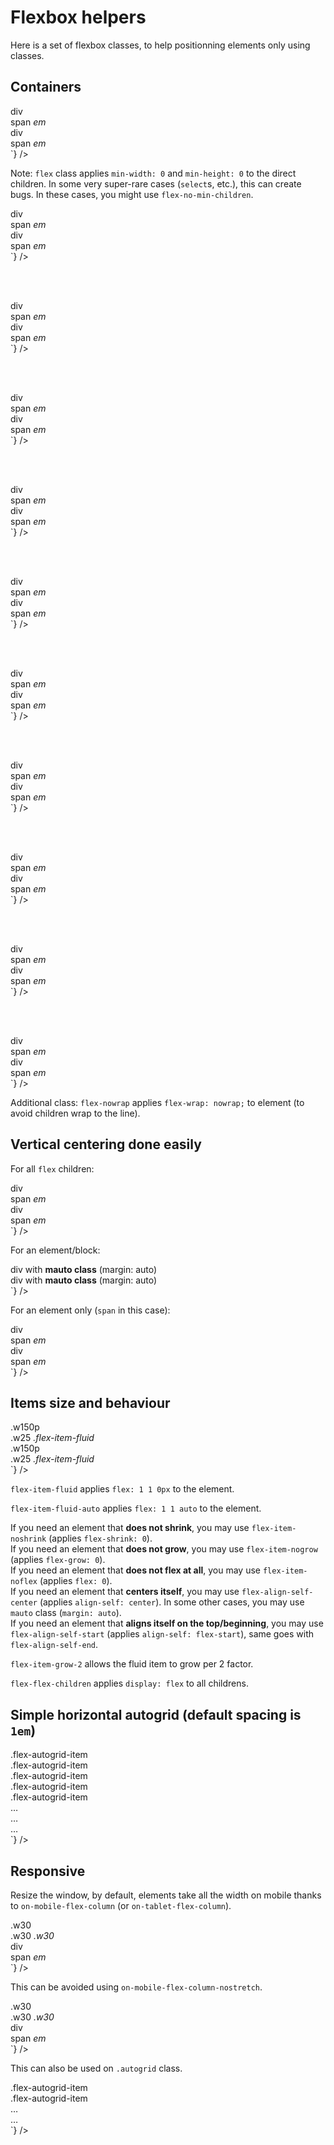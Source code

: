 
<Meta title="CSS / Front-End helpers / Flexbox" />

# Flexbox helpers

Here is a set of flexbox classes, to help positionning elements only using classes.

## Containers

<div class="flex flex-justify-space-between mb2 on-mobile-flex-column">
  <div class="w49 flex-align-self-center">
    <div class="flex bordered-container color-global-light">
      <div class="bg-pm-blue-light p1">div</div>
      <span class="bg-pm-blue p1">span</span>
      <em class="bg-pm-blue-dark p1">em</em>
    </div>
  </div>
  <div class="w49 flex-align-self-center">
<Source
  language='html'
  dark
  format
  code={`
<div className="flex">
  <div>div</div>
  <span>span</span>
  <em>em</em>
</div>
  `}
/>
  </div>
</div>

Note: <code>flex</code> class applies <code>min-width: 0</code> and <code>min-height: 0</code> to the direct children. In some very super-rare cases (<code>select</code>s, etc.), this can create bugs. In these cases, you might use <code>flex-no-min-children</code>.

<div class="flex flex-justify-space-between mb2 on-mobile-flex-column">
  <div class="w49 flex-align-self-center">
    <div class="flex flex-row bordered-container color-global-light">
      <div class="bg-pm-blue-light p1">div</div>
      <span class="bg-pm-blue p1">span</span>
      <em class="bg-pm-blue-dark p1">em</em>
    </div>
  </div>
  <div class="w49 flex-align-self-center">
<Source
  language='html'
  dark
  format
  code={`
<div className="flex flex-row">
  <div>div</div>
  <span>span</span>
  <em>em</em>
</div>
`}
/>
  </div>
</div>

<br /><br />


<div class="flex flex-justify-space-between mb2 on-mobile-flex-column">
  <div class="w49 flex-align-self-center">
    <div class="flex flex-row-reverse bordered-container color-global-light">
      <div class="bg-pm-blue-light p1">div</div>
      <span class="bg-pm-blue p1">span</span>
      <em class="bg-pm-blue-dark p1">em</em>
    </div>
  </div>
  <div class="w49 flex-align-self-center">
<Source
  language='html'
  dark
  format
  code={`
<div className="flex flex-row-reverse">
  <div>div</div>
  <span>span</span>
  <em>em</em>
</div>
`}
/>
  </div>
</div>

<br /><br />

<div class="flex flex-justify-space-between mb2 on-mobile-flex-column">
  <div class="w49 flex-align-self-center">
    <div class="flex flex-column bordered-container color-global-light">
      <div class="bg-pm-blue-light p1">div</div>
      <span class="bg-pm-blue p1">span</span>
      <em class="bg-pm-blue-dark p1">em</em>
    </div>
  </div>
  <div class="w49 flex-align-self-center">
<Source
  language='html'
  dark
  format
  code={`
<div className="flex flex-column">
  <div>div</div>
  <span>span</span>
  <em>em</em>
</div>
`}
/>
  </div>
</div>

<br /><br />

<div class="flex flex-justify-space-between mb2 on-mobile-flex-column">
  <div class="w49 flex-align-self-center">
    <div class="flex flex-column-reverse bordered-container color-global-light">
      <div class="bg-pm-blue-light p1">div</div>
      <span class="bg-pm-blue p1">span</span>
      <em class="bg-pm-blue-dark p1">em</em>
    </div>
  </div>
  <div class="w49 flex-align-self-center">
<Source
  language='html'
  dark
  format
  code={`
<div className="flex flex-column-reverse">
  <div>div</div>
  <span>span</span>
  <em>em</em>
</div>
`}
/>
  </div>
</div>

<br /><br />

<div class="flex flex-justify-space-between mb2 on-mobile-flex-column">
  <div class="w49 flex-align-self-center">
    <div class="flex flex-justify-space-between bordered-container color-global-light">
      <div class="bg-pm-blue-light p1">div</div>
      <span class="bg-pm-blue p1">span</span>
      <em class="bg-pm-blue-dark p1">em</em>
    </div>
  </div>
  <div class="w49 flex-align-self-center">
<Source
  language='html'
  dark
  format
  code={`
<div className="flex flex-justify-space-between">
  <div>div</div>
  <span>span</span>
  <em>em</em>
</div>
`}
/>
  </div>
</div>

<br /><br />

<div class="flex flex-justify-space-between mb2 on-mobile-flex-column">
  <div class="w49 flex-align-self-center">
    <div class="flex flex-justify-space-around bordered-container color-global-light">
      <div class="bg-pm-blue-light p1">div</div>
      <span class="bg-pm-blue p1">span</span>
      <em class="bg-pm-blue-dark p1">em</em>
    </div>
  </div>
  <div class="w49 flex-align-self-center">
<Source
  language='html'
  dark
  format
  code={`
<div className="flex flex-justify-space-around">
  <div>div</div>
  <span>span</span>
  <em>em</em>
</div>
`}
/>
  </div>
</div>

<br /><br />

<div class="flex flex-justify-space-between mb2 on-mobile-flex-column">
  <div class="w49 flex-align-self-center">
    <div class="flex flex-justify-end bordered-container color-global-light">
      <div class="bg-pm-blue-light p1">div</div>
      <span class="bg-pm-blue p1">span</span>
      <em class="bg-pm-blue-dark p1">em</em>
    </div>
  </div>
  <div class="w49 flex-align-self-center">
<Source
  language='html'
  dark
  format
  code={`
<div className="flex flex-justify-end">
  <div>div</div>
  <span>span</span>
  <em>em</em>
</div>
`}
/>
  </div>
</div>

<br /><br />

<div class="flex flex-justify-space-between mb2 on-mobile-flex-column">
  <div class="w49 flex-align-self-center">
    <div class="flex flex-justify-center bordered-container color-global-light">
      <div class="bg-pm-blue-light p1">div</div>
      <span class="bg-pm-blue p1">span</span>
      <em class="bg-pm-blue-dark p1">em</em>
    </div>
  </div>
  <div class="w49 flex-align-self-center">
<Source
  language='html'
  dark
  format
  code={`
<div className="flex flex-justify-center">
  <div>div</div>
  <span>span</span>
  <em>em</em>
</div>
`}
/>
  </div>
</div>

<br /><br />

<div class="flex flex-justify-space-between mb2 on-mobile-flex-column">
  <div class="w49 flex-align-self-center">
    <div class="flex flex-column flex-align-items-center bordered-container color-global-light">
      <div class="bg-pm-blue-light p1">div</div>
      <span class="bg-pm-blue p1">span</span>
      <em class="bg-pm-blue-dark p1">em</em>
    </div>
  </div>
  <div class="w49 flex-align-self-center">
<Source
  language='html'
  dark
  format
  code={`
<div className="flex flex-column flex-align-items-center">
  <div>div</div>
  <span>span</span>
  <em>em</em>
</div>
`}
/>
  </div>
</div>

<br /><br />

<div class="flex flex-justify-space-between mb2 on-mobile-flex-column">
  <div class="w49 flex-align-self-center">
    <div class="flex flex-column flex-align-items-end bordered-container color-global-light">
      <div class="bg-pm-blue-light p1">div</div>
      <span class="bg-pm-blue p1">span</span>
      <em class="bg-pm-blue-dark p1">em</em>
    </div>
  </div>
  <div class="w49 flex-align-self-center">
<Source
  language='html'
  dark
  format
  code={`
<div className="flex flex-column flex-align-items-end">
  <div>div</div>
  <span>span</span>
  <em>em</em>
</div>
`}
/>
  </div>
</div>

<p>Additional class: <code>flex-nowrap</code> applies <code>flex-wrap: nowrap;</code> to element (to avoid children wrap to the line).</p>

## Vertical centering done easily

<p>For all <code>flex</code> children:</p>

<div class="flex flex-justify-space-between mb2 on-mobile-flex-column">
  <div class="w49 flex-align-self-center">
    <div class="flex flex-align-items-center bordered-container color-global-light">
      <div class="bg-pm-blue-light p2">div</div>
      <span class="bg-pm-blue p1">span</span>
      <em class="bg-pm-blue-dark p0-5">em</em>
    </div>
  </div>
  <div class="w49 flex-align-self-center">
<Source
  language='html'
  dark
  format
  code={`
<div className="flex flex-align-items-center">
  <div>div</div>
  <span>span</span>
  <em>em</em>
</div>
`}
/>
  </div>
</div>

<p>For an element/block:</p>

<div class="flex flex-justify-space-between mb2 on-mobile-flex-column">
  <div class="w49 flex-align-self-center">
    <div class="flex bordered-container color-global-light vertical-centering-ftw">
		<div class="bg-pm-blue-light p0-5 mauto">div with <strong>mauto class</strong> (margin: auto)</div>
	</div>
  </div>
  <div class="w49 flex-align-self-center">
<Source
  language='html'
  dark
  format
  code={`
<div className="flex">
  <div className="mauto">
	div with <strong>mauto class</strong> (margin: auto)
  </div>
</div>
`}
/>
  </div>
</div>

<p>For an element only (<code>span</code> in this case):</p>

<div class="flex flex-justify-space-between mb2 on-mobile-flex-column">
  <div class="w49 flex-align-self-center">
    <div class="flex bordered-container color-global-light">
      <div class="bg-pm-blue-light p2">div</div>
      <span class="bg-pm-blue flex-align-self-center p1">span</span>
      <em class="bg-pm-blue-dark p2">em</em>
    </div>
  </div>
  <div class="w49 flex-align-self-center">
<Source
  language='html'
  dark
  format
  code={`
<div className="flex">
  <div>div</div>
  <span className="flex-align-self-center">span</span>
  <em>em</em>
</div>
`}
/>
  </div>
</div>


## Items size and behaviour


<div class="flex flex-justify-space-between mb2 on-mobile-flex-column">
  <div class="w49 flex-align-self-center">
    <div class="flex bordered-container color-global-light">
      <div class="bg-pm-blue-light p1 w150p">.w150p</div>
      <span class="bg-pm-blue p1 w25">.w25</span>
      <em class="bg-pm-blue-dark p1 flex-item-fluid">.flex-item-fluid</em>
    </div>
  </div>
  <div class="w49 flex-align-self-center">
<Source
  language='html'
  dark
  format
  code={`
<div className="flex ">
  <div className="w150p">.w150p</div>
  <span className="w25">.w25</span>
  <em className="flex-item-fluid">.flex-item-fluid</em>
</div>
`}
/>
  </div>
</div>

<p><code>flex-item-fluid</code> applies <code>flex: 1 1 0px</code> to the element.</p>
<p><code>flex-item-fluid-auto</code> applies <code>flex: 1 1 auto</code> to the element.</p>

<p>If you need an element that <strong>does not shrink</strong>, you may use <code>flex-item-noshrink</code> (applies <code>flex-shrink: 0</code>).<br />
If you need an element that <strong>does not grow</strong>, you may use <code>flex-item-nogrow</code> (applies <code>flex-grow: 0</code>).<br />
If you need an element that <strong>does not flex at all</strong>, you may use <code>flex-item-noflex</code> (applies <code>flex: 0</code>).<br />
If you need an element that <strong>centers itself</strong>, you may use <code>flex-align-self-center</code> (applies <code>align-self: center</code>). In some other cases, you may use <code>mauto</code> class (<code>margin: auto</code>).
<br />
If you need an element that <strong>aligns itself on the top/beginning</strong>, you may use <code>flex-align-self-start</code> (applies <code>align-self: flex-start</code>), same goes with <code>flex-align-self-end</code>.
</p>
<p><code>flex-item-grow-2</code> allows the fluid item to grow per 2 factor.</p>
<p><code>flex-flex-children</code> applies <code>display: flex</code> to all childrens.</p>


## Simple horizontal autogrid (default spacing is <code>1em</code>)

<div class="flex flex-justify-space-between mb2 on-mobile-flex-column">
  <div class="w49 flex-align-self-center">
    <div class="flex-autogrid color-global-light">
      <div class="flex-autogrid-item">
        <div class="bg-pm-blue-light p1">
          .flex-autogrid-item
        </div>
      </div>
      <div class="flex-autogrid-item">
        <div class="bg-pm-blue-dark p1">
          .flex-autogrid-item
        </div>
      </div>
    </div>
    <div class="flex flex-justify-space-between flex-autogrid color-global-light">
      <div class="flex-autogrid-item">
        <div class="bg-pm-blue-light p1">
          .flex-autogrid-item
        </div>
      </div>
      <div class="flex-autogrid-item">
        <div class="bg-pm-blue-dark p1">
          .flex-autogrid-item
        </div>
      </div>
      <div class="flex-autogrid-item">
        <div class="bg-pm-blue-dark p1">
          .flex-autogrid-item
        </div>
      </div>
    </div>
  </div>
  <div class="w49 flex-align-self-center">
<Source
  language='html'
  dark
  format
  code={`
<div className="flex-autogrid">
  <div className="flex-autogrid-item">…</div>
  <div className="flex-autogrid-item">…</div>
  …
</div>
`}
/>
  </div>
</div>


## Responsive

Resize the window, by default, elements take all the width on mobile thanks to <code>on-mobile-flex-column</code> (or <code>on-tablet-flex-column</code>).

<div class="flex flex-justify-space-between mb2 on-mobile-flex-column">
  <div class="w49 flex-align-self-center">
    <div class="flex flex-justify-space-between on-mobile-flex-column bordered-container color-global-light">
      <div class="bg-pm-blue-light p1 w30">.w30</div>
      <span class="bg-pm-blue p1 w30">.w30</span>
      <em class="bg-pm-blue-dark p1 w30">.w30</em>
    </div>
  </div>
  <div class="w49 flex-align-self-center">
<Source
  language='html'
  dark
  format
  code={`
<div className="flex flex-justify-space-between on-mobile-flex-column">
  <div className="w30">div</div>
  <span className="w30">span</span>
  <em className="w30">em</em>
</div>
`}
/>
  </div>
</div>

This can be avoided using <code>on-mobile-flex-column-nostretch</code>.

<div class="flex flex-justify-space-between mb2 on-mobile-flex-column">
  <div class="w49 flex-align-self-center">
    <div class="flex flex-justify-space-between on-mobile-flex-column-nostretch bordered-container color-global-light">
      <div class="bg-pm-blue-light p1 w30">.w30</div>
      <span class="bg-pm-blue p1 w30">.w30</span>
      <em class="bg-pm-blue-dark p1 w30">.w30</em>
    </div>
  </div>
  <div class="w49 flex-align-self-center">
<Source
  language='html'
  dark
  format
  code={`
<div className="flex flex-justify-space-between on-mobile-flex-column-nostretch">
  <div className="w30">div</div>
  <span className="w30">span</span>
  <em className="w30">em</em>
</div>
`}
/>
  </div>
</div>

<p>This can also be used on <code>.autogrid</code> class.</p>

<div class="flex flex-justify-space-between mb2 on-mobile-flex-column">
  <div class="w49 flex-align-self-center">
    <div class="flex-autogrid on-mobile-flex-column color-global-light">
      <div class="flex-autogrid-item">
        <div class="bg-pm-blue-light p1">
          .flex-autogrid-item
        </div>
      </div>
      <div class="flex-autogrid-item">
        <div class="bg-pm-blue-dark p1">
          .flex-autogrid-item
        </div>
      </div>
    </div>
  </div>
  <div class="w49 flex-align-self-center">
<Source
  language='html'
  dark
  format
  code={`
<div className="flex-autogrid on-mobile-flex-column">
  <div className="flex-autogrid-item">…</div>
  <div className="flex-autogrid-item">…</div>
</div>
`}
/>
  </div>
</div>
